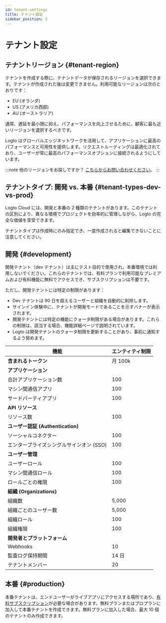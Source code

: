 ```yaml
---
id: tenant-settings
title: テナント設定
sidebar_position: 2
---
```


# テナント設定

## テナントリージョン \{#tenant-region}

テナントを作成する際に、テナントデータが保存されるリージョンを選択できます。テナントが作成された後は変更できません。利用可能なリージョンは次のとおりです：

- EU (オランダ)
- US (アメリカ西部)
- AU (オーストラリア)

通常、遅延を最小限に抑え、パフォーマンスを向上させるために、顧客に最も近いリージョンを選択するべきです。

Logto はグローバルエッジネットワークを活用して、アプリケーションに最高のパフォーマンスと可用性を提供します。リクエストルーティングは最適化されており、ユーザーが常に最高のパフォーマンスオプションに接続されるようにしています。

:::note
他のリージョンをお探しですか？ [こちらからお問い合わせください](https://logto.io/contact)。
:::

## テナントタイプ: 開発 vs. 本番 \{#tenant-types-dev-vs-prod}

Logto Cloud には、開発と本番の 2 種類のテナントがあります。このテナントの区別により、異なる環境でプロジェクトを効率的に管理しながら、Logto の完全な価値を享受できます。

テナントタイプは作成時にのみ指定でき、一度作成されると編集できないことに注意してください。

## 開発 \{#development}

開発テナント（dev テナント）は主にテスト目的で使用され、本番環境では利用しないでください。これらのテナントでは、有料プランで利用可能なプレミアムおよび有料機能に無料でアクセスでき、サブスクリプションは不要です。

ただし、開発テナントには特定の制限があります：

- Dev テナントは 90 日を超えるユーザーと組織を自動的に削除します。
- サインイン体験中に、テナントが開発モードであることを示すバナーが表示されます。
- 開発テナントには特定の機能にクォータ制限がある場合があります。これらの制限は、該当する場合、機能詳細ページで説明されています。
- Logto は開発テナントのクォータ制限を更新することがあり、事前に通知するよう努めます。

| 機能                                     | エンティティ制限 |
| ---------------------------------------- | ---------------- |
| **含まれるトークン**                     | 月 100k          |
| **アプリケーション**                     |                  |
| 合計アプリケーション数                   | 100              |
| マシン間通信アプリ                       | 100              |
| サードパーティアプリ                     | 100              |
| **API リソース**                         |                  |
| リソース数                               | 100              |
| **ユーザー認証 (Authentication)**        |                  |
| ソーシャルコネクター                     | 100              |
| エンタープライズシングルサインオン (SSO) | 100              |
| **ユーザー管理**                         |                  |
| ユーザーロール                           | 100              |
| マシン間通信ロール                       | 100              |
| ロールごとの権限                         | 100              |
| **組織 (Organizations)**                 |                  |
| 組織数                                   | 5,000            |
| 組織ごとのユーザー数                     | 5,000            |
| 組織ロール                               | 100              |
| 組織権限                                 | 100              |
| **開発者とプラットフォーム**             |                  |
| Webhooks                                 | 10               |
| 監査ログ保持期間                         | 14 日            |
| テナントメンバー                         | 20               |

## 本番 \{#production}

本番テナントは、エンドユーザーがライブアプリにアクセスする場所であり、[有料サブスクリプション](https://logto.io/pricing)が必要な場合があります。無料プランまたはプロプランに加入して本番テナントを作成できます。無料プランに加入した場合、最大 10 個のテナントのみ作成できます。
